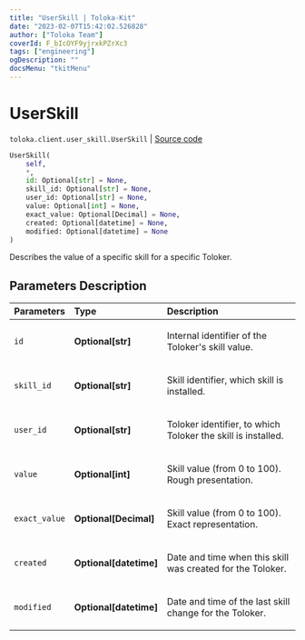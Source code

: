 ```yaml
---
title: "UserSkill | Toloka-Kit"
date: "2023-02-07T15:42:02.526828"
author: ["Toloka Team"]
coverId: F_bIcOYF9yjrxkPZrXc3
tags: ["engineering"]
ogDescription: ""
docsMenu: "tkitMenu"
---
```


# UserSkill
`toloka.client.user_skill.UserSkill` | [Source code](https://github.com/Toloka/toloka-kit/blob/v1.1.3/src/client/user_skill.py#L29)

```python
UserSkill(
    self,
    *,
    id: Optional[str] = None,
    skill_id: Optional[str] = None,
    user_id: Optional[str] = None,
    value: Optional[int] = None,
    exact_value: Optional[Decimal] = None,
    created: Optional[datetime] = None,
    modified: Optional[datetime] = None
)
```

Describes the value of a specific skill for a specific Toloker.

## Parameters Description

| Parameters | Type | Description |
| :----------| :----| :-----------|
`id`|**Optional\[str\]**|<p>Internal identifier of the Toloker&#x27;s skill value.</p>
`skill_id`|**Optional\[str\]**|<p>Skill identifier, which skill is installed.</p>
`user_id`|**Optional\[str\]**|<p>Toloker identifier, to which Toloker the skill is installed.</p>
`value`|**Optional\[int\]**|<p>Skill value (from 0 to 100). Rough presentation.</p>
`exact_value`|**Optional\[Decimal\]**|<p>Skill value (from 0 to 100). Exact representation.</p>
`created`|**Optional\[datetime\]**|<p>Date and time when this skill was created for the Toloker.</p>
`modified`|**Optional\[datetime\]**|<p>Date and time of the last skill change for the Toloker.</p>